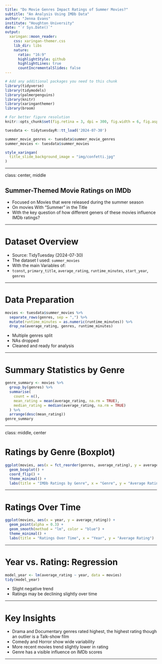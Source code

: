 ```yaml
---
title: "Do Movie Genres Impact Ratings of Summer Movies?"
subtitle: "An Analysis Using IMDb Data"
author: "Jenna Evans"
institute: "Houghton University"
date: "`r Sys.Date()`"
output:
  xaringan::moon_reader:
    css: xaringan-themer.css
    lib_dir: libs
    nature:
      ratio: "16:9"
      highlightStyle: github
      highlightLines: true
      countIncrementalSlides: false
---
```


```r
# Add any additional packages you need to this chunk
library(tidyverse)
library(tidymodels)
library(palmerpenguins)
library(knitr)
library(xaringanthemer)
library(broom)
```

```r
# For better figure resolution
knitr::opts_chunk$set(fig.retina = 3, dpi = 300, fig.width = 6, fig.asp = 0.618, out.width = "80%")
```

```r
tuesdata <- tidytuesdayR::tt_load('2024-07-30')

summer_movie_genres <- tuesdata$summer_movie_genres
summer_movies <- tuesdata$summer_movies

```

```r
style_xaringan(
  title_slide_background_image = "img/confetti.jpg"
)
```


--- 

class: center, middle

## Summer-Themed Movie Ratings on IMDb 

- Focused on Movies that were released during the summer season 
- On movies With "Summer" in the Title
- With the key question of how different geners of these movies influence IMDb ratings?


---


# Dataset Overview 

- Source: TidyTuesday (2024-07-30) 
- The dataset I used: `summer_movies`
- With the main Variables of: 
- `tconst`, `primary_title`, `average_rating`, `runtime_minutes`, `start_year`, `genres`


---

# Data Preparation

```r
movies <- tuesdata$summer_movies %>%
  separate_rows(genres, sep = ",") %>%
  mutate(runtime_minutes = as.numeric(runtime_minutes)) %>%
  drop_na(average_rating, genres, runtime_minutes)
```

- Multiple genres split
- NAs dropped
- Cleaned and ready for analysis



--- 

# Summary Statistics by Genre

```r

genre_summary <- movies %>%
  group_by(genres) %>%
  summarise(
    count = n(),
    mean_rating = mean(average_rating, na.rm = TRUE),
    median_rating = median(average_rating, na.rm = TRUE)
  ) %>%
  arrange(desc(mean_rating))
genre_summary
```


---

class: middle, center

# Ratings by Genre (Boxplot) 

```r
ggplot(movies, aes(x = fct_reorder(genres, average_rating), y = average_rating)) +
  geom_boxplot() +
  coord_flip() +
  theme_minimal() +
  labs(title = "IMDb Ratings by Genre", x = "Genre", y = "Average Rating")
```


---

# Ratings Over Time

```r
ggplot(movies, aes(x = year, y = average_rating)) +
  geom_point(alpha = 0.3) +
  geom_smooth(method = "lm", color = "blue") +
  theme_minimal() +
  labs(title = "Ratings Over Time", x = "Year", y = "Average Rating")
```


---

# Year vs. Rating: Regression

```r
model_year <- lm(average_rating ~ year, data = movies)
tidy(model_year)
```

- Slight negative trend
- Ratings may be declining slightly over time


---

# Key Insights

- Drama and Documentary genres rated highest, the highest rating though an outlier is a Talk-show film 
- Comedy and Horror show wide variability
- More recent movies trend slightly lower in rating
- Genre has a visible influence on IMDb scores


---


